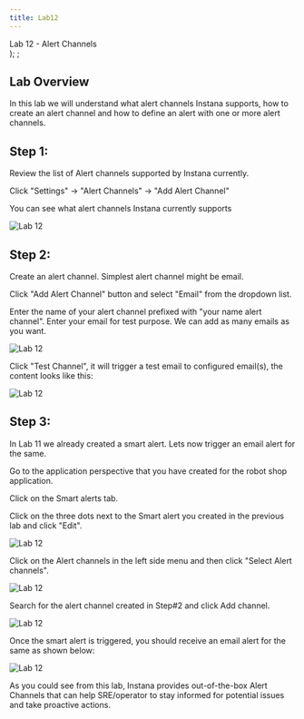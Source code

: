 ```yaml
---
title: Lab12
---
```

  <span>
    Lab 12 - Alert Channels <br />
  </span>
);
;

## Lab Overview

In this lab we will understand what alert channels Instana supports, how to create an alert channel and how to define an alert with one or more alert channels.

## Step 1: 

Review the list of Alert channels supported by Instana currently. 

Click "Settings" -> "Alert Channels" -> "Add Alert Channel" 

You can see what alert channels Instana currently supports 

![Lab 12](images/lab12.1.png) 

## Step 2:

Create an alert channel. Simplest alert channel might be email.

Click "Add Alert Channel" button and select "Email" from the dropdown list.

Enter the name of your alert channel prefixed with "your name alert channel". 
Enter your email for test purpose. We can add as many emails as you want.

![Lab 12](images/lab12.2.png) 

Click "Test Channel", it will trigger a test email to configured email(s), the content looks like this:

![Lab 12](images/lab12.3.png) 

## Step 3:

In Lab 11 we already created a smart alert. Lets now trigger an email alert for the same.

Go to the application perspective that you have created for the robot shop application.

Click on the Smart alerts tab.

Click on the three dots next to the Smart alert you created in the previous lab and click "Edit".

![Lab 12](images/lab12.4.png) 

Click on the Alert channels in the left side menu and then click "Select Alert channels".

![Lab 12](images/lab12.5.png) 

Search for the alert channel created in Step#2 and click Add channel.

![Lab 12](images/lab12.6.png)

Once the smart alert is triggered, you should receive an email alert for the same as shown below:

![Lab 12](images/lab12.7.png) 

As you could see from this lab, Instana provides out-of-the-box Alert Channels that can help SRE/operator to stay informed for potential issues and take proactive actions.
